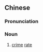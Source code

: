 ==Chinese==
{{zh-forms|type=21}}

===Pronunciation===
{{zh-pron
|m=fànzuìlǜ
|c=faan6 zeoi6 leot6-2
|cat=n
}}

===Noun===
{{zh-noun}}

# [[crime]] [[rate]]